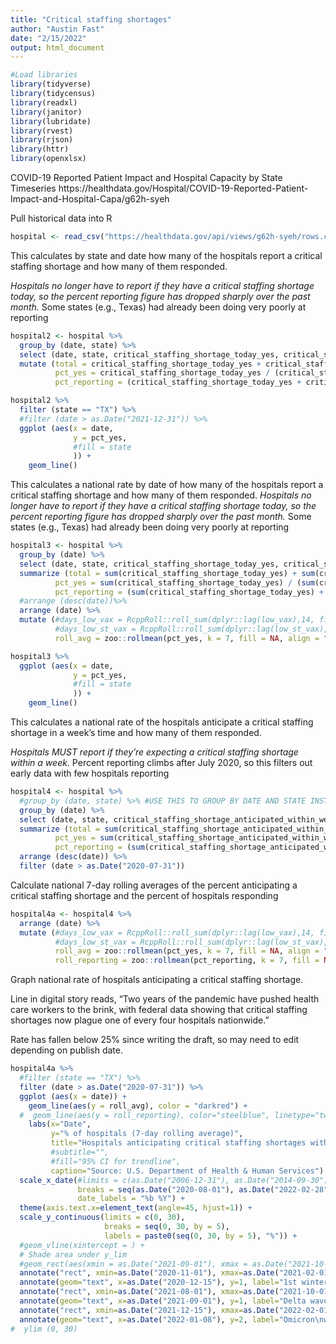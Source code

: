```yaml
---
title: "Critical staffing shortages"
author: "Austin Fast"
date: "2/15/2022"
output: html_document
---
```



```r
#Load libraries 
library(tidyverse)
library(tidycensus)
library(readxl)
library(janitor)
library(lubridate)
library(rvest)
library(rjson)
library(httr)
library(openxlsx)
```

COVID-19 Reported Patient Impact and Hospital Capacity by State Timeseries
https://healthdata.gov/Hospital/COVID-19-Reported-Patient-Impact-and-Hospital-Capa/g62h-syeh

Pull historical data into R
```r
hospital <- read_csv("https://healthdata.gov/api/views/g62h-syeh/rows.csv?accessType=DOWNLOAD")
```


This calculates by state and date how many of the hospitals report a critical staffing shortage and how many of them responded.

*Hospitals no longer have to report if they have a critical staffing shortage today, so the percent reporting figure has dropped sharply over the past month. 
*Some states (e.g., Texas) had already been doing very poorly at reporting

```r
hospital2 <- hospital %>% 
  group_by (date, state) %>%
  select (date, state, critical_staffing_shortage_today_yes, critical_staffing_shortage_today_no, critical_staffing_shortage_today_not_reported) %>%
  mutate (total = critical_staffing_shortage_today_yes + critical_staffing_shortage_today_no + critical_staffing_shortage_today_not_reported,
          pct_yes = critical_staffing_shortage_today_yes / (critical_staffing_shortage_today_yes + critical_staffing_shortage_today_no), 
          pct_reporting = (critical_staffing_shortage_today_yes + critical_staffing_shortage_today_no) / total)

hospital2 %>%
  filter (state == "TX") %>%
  #filter (date > as.Date("2021-12-31")) %>%
  ggplot (aes(x = date, 
              y = pct_yes,
              #fill = state
              )) +
    geom_line() 
```

This calculates a national rate by date of how many of the hospitals report a critical staffing shortage and how many of them responded.
*Hospitals no longer have to report if they have a critical staffing shortage today, so the percent reporting figure has dropped sharply over the past month. 
*Some states (e.g., Texas) had already been doing very poorly at reporting

```r
hospital3 <- hospital %>% 
  group_by (date) %>%
  select (date, state, critical_staffing_shortage_today_yes, critical_staffing_shortage_today_no, critical_staffing_shortage_today_not_reported) %>%
  summarize (total = sum(critical_staffing_shortage_today_yes) + sum(critical_staffing_shortage_today_no) + sum(critical_staffing_shortage_today_not_reported),
          pct_yes = sum(critical_staffing_shortage_today_yes) / (sum(critical_staffing_shortage_today_yes) + sum(critical_staffing_shortage_today_no)), 
          pct_reporting = (sum(critical_staffing_shortage_today_yes) + sum(critical_staffing_shortage_today_no)) / total) %>%
  #arrange (desc(date))%>%
  arrange (date) %>% 
  mutate (#days_low_vax = RcppRoll::roll_sum(dplyr::lag(low_vax),14, fill=NA, align="right"),
          #days_low_st_vax = RcppRoll::roll_sum(dplyr::lag(low_st_vax),14, fill=NA, align="right"),
          roll_avg = zoo::rollmean(pct_yes, k = 7, fill = NA, align = "right")* 100) 

hospital3 %>%
  ggplot (aes(x = date, 
              y = pct_yes,
              #fill = state
              )) +
    geom_line() 
```

This calculates a national rate of the hospitals anticipate a critical staffing shortage in a week's time and how many of them responded.

*Hospitals MUST report if they're expecting a critical staffing shortage within a week.
*Percent reporting climbs after July 2020, so this filters out early data with few hospitals reporting
```r
hospital4 <- hospital %>% 
  #group_by (date, state) %>% #USE THIS TO GROUP BY DATE AND STATE INSTEAD OF NATIONAL RATE
  group_by (date) %>%
  select (date, state, critical_staffing_shortage_anticipated_within_week_yes, critical_staffing_shortage_anticipated_within_week_no, critical_staffing_shortage_anticipated_within_week_not_reported) %>%
  summarize (total = sum(critical_staffing_shortage_anticipated_within_week_yes) + sum(critical_staffing_shortage_anticipated_within_week_no) + sum(critical_staffing_shortage_anticipated_within_week_not_reported),
          pct_yes = sum(critical_staffing_shortage_anticipated_within_week_yes) / (sum(critical_staffing_shortage_anticipated_within_week_yes) + sum(critical_staffing_shortage_anticipated_within_week_no)), 
          pct_reporting = (sum(critical_staffing_shortage_anticipated_within_week_yes) + sum(critical_staffing_shortage_anticipated_within_week_no)) / total) %>%
  arrange (desc(date)) %>%
  filter (date > as.Date("2020-07-31"))
```

Calculate national 7-day rolling averages of the percent anticipating a critical staffing shortage and the percent of hospitals responding 
```r
hospital4a <- hospital4 %>%
  arrange (date) %>% 
  mutate (#days_low_vax = RcppRoll::roll_sum(dplyr::lag(low_vax),14, fill=NA, align="right"),
          #days_low_st_vax = RcppRoll::roll_sum(dplyr::lag(low_st_vax),14, fill=NA, align="right"),
          roll_avg = zoo::rollmean(pct_yes, k = 7, fill = NA, align = "right")* 100,
          roll_reporting = zoo::rollmean(pct_reporting, k = 7, fill = NA, align = "right")* 100) 
```

Graph national rate of hospitals anticipating a critical staffing shortage.

Line in digital story reads, "Two years of the pandemic have pushed health care workers to the brink, with federal data showing that critical staffing shortages now plague one of every four hospitals nationwide."

Rate has fallen below 25% since writing the draft, so may need to edit depending on publish date.

```r
hospital4a %>%
  #filter (state == "TX") %>%
  filter (date > as.Date("2020-07-31")) %>%
  ggplot (aes(x = date)) +
    geom_line(aes(y = roll_avg), color = "darkred") + 
  #  geom_line(aes(y = roll_reporting), color="steelblue", linetype="twodash") +
    labs(x="Date", 
         y="% of hospitals (7-day rolling average)",
         title="Hospitals anticipating critical staffing shortages within a week", 
         #subtitle="", 
         #fill="95% CI for trendline",
         caption="Source: U.S. Department of Health & Human Services") + 
  scale_x_date(#limits = c(as.Date("2006-12-31"), as.Date("2014-09-30")), 
               breaks = seq(as.Date("2020-08-01"), as.Date("2022-02-28"), "month"),
               date_labels = "%b %Y") +
  theme(axis.text.x=element_text(angle=45, hjust=1)) +
  scale_y_continuous(limits = c(0, 30),
                     breaks = seq(0, 30, by = 5), 
                     labels = paste0(seq(0, 30, by = 5), "%")) +
  #geom_vline(xintercept = ) +
  # Shade area under y_lim
  #geom_rect(aes(xmin = as.Date("2021-09-01"), xmax = as.Date("2021-10-01"), ymin = 0, ymax = Inf), 
  annotate("rect", xmin=as.Date("2020-11-01"), xmax=as.Date("2021-02-01"), ymin=0, ymax=Inf, alpha=0.2, fill="red") +
  annotate(geom="text", x=as.Date("2020-12-15"), y=1, label="1st winter wave", size =3) +
  annotate("rect", xmin=as.Date("2021-08-01"), xmax=as.Date("2021-10-01"), ymin=0, ymax=Inf, alpha=0.2, fill="red") +
  annotate(geom="text", x=as.Date("2021-09-01"), y=1, label="Delta wave", size =3) +
  annotate("rect", xmin=as.Date("2021-12-15"), xmax=as.Date("2022-02-01"), ymin=0, ymax=Inf, alpha=0.2, fill="red") +
  annotate(geom="text", x=as.Date("2022-01-08"), y=2, label="Omicron\nwave", size =3) 
#  ylim (0, 30)
```


